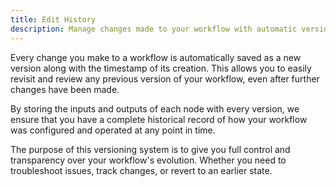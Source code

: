 ```yaml
---
title: Edit History
description: Manage changes made to your workflow with automatic versioning.
---
```


Every change you make to a workflow is automatically saved as a new version along with the timestamp of its creation. This allows you to easily revisit and review any previous version of your workflow, even after further changes have been made.

By storing the inputs and outputs of each node with every version, we ensure that you have a complete historical record of how your workflow was configured and operated at any point in time.

The purpose of this versioning system is to give you full control and transparency over your workflow's evolution. Whether you need to troubleshoot issues, track changes, or revert to an earlier state.
